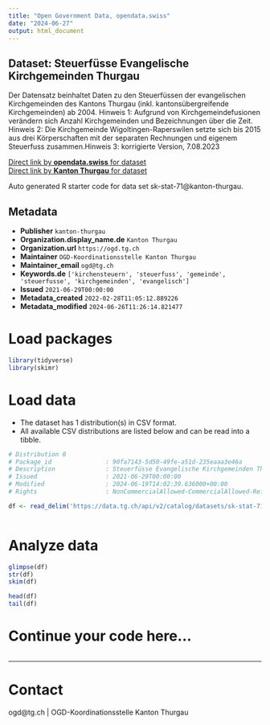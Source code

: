 ```yaml
---
title: "Open Government Data, opendata.swiss"
date: "2024-06-27"
output: html_document
---
```


## Dataset: Steuerfüsse Evangelische Kirchgemeinden Thurgau

Der Datensatz beinhaltet Daten zu den Steuerfüssen der evangelischen Kirchgemeinden des Kantons Thurgau (inkl. kantonsübergreifende Kirchgemeinden) ab 2004.
Hinweis 1: Aufgrund von Kirchgemeindefusionen verändern sich Anzahl Kirchgemeinden und Bezeichnungen über die Zeit.
Hinweis 2: Die Kirchgemeinde Wigoltingen-Raperswilen setzte sich bis 2015 aus drei Körperschaften mit der separaten Rechnungen und eigenem Steuerfuss zusammen.Hinweis 3: korrigierte Version, 7.08.2023

[Direct link by **opendata.swiss** for dataset](https://opendata.swiss/de/dataset/steuerfusse-evangelische-kirchgemeinden-thurgau1)<br>
[Direct link by **Kanton Thurgau** for dataset](https://data.tg.ch/explore/dataset/sk-stat-71/)

Auto generated R starter code for data set sk-stat-71@kanton-thurgau.

## Metadata

- **Publisher** `kanton-thurgau`
- **Organization.display_name.de** `Kanton Thurgau`
- **Organization.url** `https://ogd.tg.ch`
- **Maintainer** `OGD-Koordinationsstelle Kanton Thurgau`
- **Maintainer_email** `ogd@tg.ch`
- **Keywords.de** `['kirchensteuern', 'steuerfuss', 'gemeinde', 'steuerfusse', 'kirchgemeinden', 'evangelisch']`
- **Issued** `2021-06-29T00:00:00`
- **Metadata_created** `2022-02-28T11:05:12.889226`
- **Metadata_modified** `2024-06-26T11:26:14.821477`


# Load packages

```r

library(tidyverse)
library(skimr)

```

# Load data

-   The dataset has 1 distribution(s) in CSV format.
-   All available CSV distributions are listed below and can be read into a tibble.

```r

# Distribution 0
# Package_id               : 90fa7143-5d50-49fe-a51d-235eaaa3e46a
# Description              : Steuerfüsse Evangelische Kirchgemeinden Thurgau (csv)
# Issued                   : 2021-06-29T00:00:00
# Modified                 : 2024-06-19T14:02:39.636000+00:00
# Rights                   : NonCommercialAllowed-CommercialAllowed-ReferenceRequired

df <- read_delim('https://data.tg.ch/api/v2/catalog/datasets/sk-stat-71/exports/csv')



```

# Analyze data

```r

glimpse(df)
str(df)
skim(df)

head(df)
tail(df)

```

# Continue your code here...

```r

```

------------------------------------------------------------------------

# Contact

ogd@tg.ch | OGD-Koordinationsstelle Kanton Thurgau
